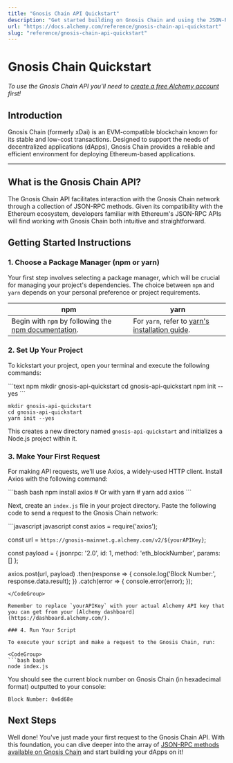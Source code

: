 ```yaml
---
title: "Gnosis Chain API Quickstart"
description: "Get started building on Gnosis Chain and using the JSON-RPC API"
url: "https://docs.alchemy.com/reference/gnosis-chain-api-quickstart"
slug: "reference/gnosis-chain-api-quickstart"
---
```



# Gnosis Chain Quickstart

*To use the Gnosis Chain API you'll need to [create a free Alchemy account](https://dashboard.alchemy.com/signup) first!*

## Introduction

Gnosis Chain (formerly xDai) is an EVM-compatible blockchain known for its stable and low-cost transactions. Designed to support the needs of decentralized applications (dApps), Gnosis Chain provides a reliable and efficient environment for deploying Ethereum-based applications.

***

## What is the Gnosis Chain API?

The Gnosis Chain API facilitates interaction with the Gnosis Chain network through a collection of JSON-RPC methods. Given its compatibility with the Ethereum ecosystem, developers familiar with Ethereum's JSON-RPC APIs will find working with Gnosis Chain both intuitive and straightforward.

## Getting Started Instructions

### 1. Choose a Package Manager (npm or yarn)

Your first step involves selecting a package manager, which will be crucial for managing your project's dependencies. The choice between `npm` and `yarn` depends on your personal preference or project requirements.

| npm                                                                                                                       | yarn                                                                                                |
| ------------------------------------------------------------------------------------------------------------------------- | --------------------------------------------------------------------------------------------------- |
| Begin with `npm` by following the [npm documentation](https://docs.npmjs.com/downloading-and-installing-node-js-and-npm). | For `yarn`, refer to [yarn's installation guide](https://classic.yarnpkg.com/lang/en/docs/install). |

### 2. Set Up Your Project

To kickstart your project, open your terminal and execute the following commands:

<CodeGroup>
  ```text npm
  mkdir gnosis-api-quickstart
  cd gnosis-api-quickstart
  npm init --yes
  ```

  ```text yarn
  mkdir gnosis-api-quickstart
  cd gnosis-api-quickstart
  yarn init --yes
  ```
</CodeGroup>

This creates a new directory named `gnosis-api-quickstart` and initializes a Node.js project within it.

### 3. Make Your First Request

For making API requests, we'll use Axios, a widely-used HTTP client. Install Axios with the following command:

<CodeGroup>
  ```bash bash
  npm install axios
  # Or with yarn
  # yarn add axios
  ```
</CodeGroup>

Next, create an `index.js` file in your project directory. Paste the following code to send a request to the Gnosis Chain network:

<CodeGroup>
  ```javascript javascript
  const axios = require('axios');

  const url = `https://gnosis-mainnet.g.alchemy.com/v2/${yourAPIKey}`;

  const payload = {
    jsonrpc: '2.0',
    id: 1,
    method: 'eth_blockNumber',
    params: []
  };

  axios.post(url, payload)
    .then(response => {
      console.log('Block Number:', response.data.result);
    })
    .catch(error => {
      console.error(error);
    });
  ```
</CodeGroup>

Remember to replace `yourAPIKey` with your actual Alchemy API key that you can get from your [Alchemy dashboard](https://dashboard.alchemy.com/).

### 4. Run Your Script

To execute your script and make a request to the Gnosis Chain, run:

<CodeGroup>
  ```bash bash
  node index.js
  ```
</CodeGroup>

You should see the current block number on Gnosis Chain (in hexadecimal format) outputted to your console:

```
Block Number: 0x6d68e
```

## Next Steps

Well done! You've just made your first request to the Gnosis Chain API. With this foundation, you can dive deeper into the array of [JSON-RPC methods available on Gnosis Chain](/reference/gnosis-chain-api-endpoints) and start building your dApps on it!
